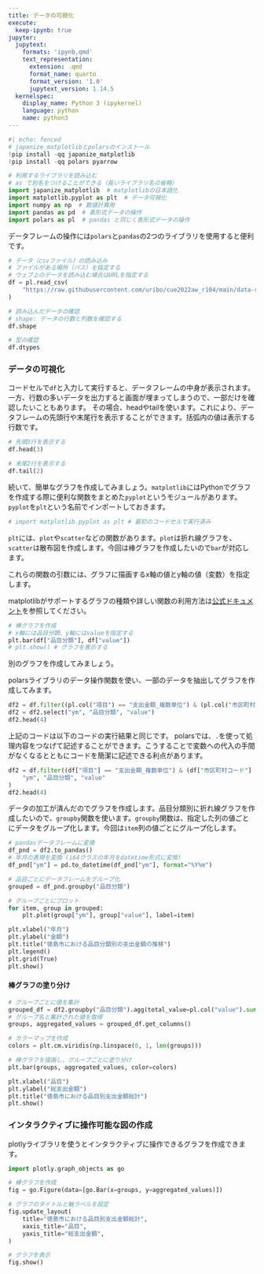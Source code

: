 ```yaml
---
title: データの可視化
execute:
  keep-ipynb: true
jupyter:
  jupytext:
    formats: 'ipynb,qmd'
    text_representation:
      extension: .qmd
      format_name: quarto
      format_version: '1.0'
      jupytext_version: 1.14.5
  kernelspec:
    display_name: Python 3 (ipykernel)
    language: python
    name: python3
---
```


```python
#| echo: fenced
# japanize_matplotlibとpolarsのインストール
!pip install -qq japanize_matplotlib 
!pip install -qq polars pyarrow
```

```python
# 利用するライブラリを読み込む
# as で別名をつけることができる（長いライブラリ名の省略）
import japanize_matplotlib  # matplotlibの日本語化
import matplotlib.pyplot as plt  # データ可視化
import numpy as np  # 数値計算用
import pandas as pd  # 表形式データの操作
import polars as pl  # pandas と同じく表形式データの操作
```

データフレームの操作には`polars`と`pandas`の2つのライブラリを使用すると便利です。

```python
# データ（csvファイル）の読み込み
# ファイルがある場所（パス）を指定する
# ウェブ上のデータを読み込む場合はURLを指定する
df = pl.read_csv(
    "https://raw.githubusercontent.com/uribo/cue2022aw_r104/main/data-raw/shikoku_kome_sisyutu2019to2021/20221121T014749Z-f75ff/shikoku_kome_sisyutu2019to2021.csv"
)
```

```python
# 読み込んだデータの確認
# shape: データの行数と列数を確認する
df.shape
```

```python
# 型の確認
df.dtypes
```

### データの可視化

コードセルで`df`と入力して実行すると、データフレームの中身が表示されます。
一方、行数の多いデータを出力すると画面が埋まってしまうので、一部だけを確認したいこともあります。
その場合、headやtailを使います。これにより、データフレームの先頭行や末尾行を表示することができます。括弧内の値は表示する行数です。

```python
# 先頭3行を表示する
df.head(3)
```

```python
# 末尾2行を表示する
df.tail(2)
```

続いて、簡単なグラフを作成してみましょう。`matplotlib`にはPythonでグラフを作成する際に便利な関数をまとめた`pyplot`というモジュールがあります。`pyplot`を`plt`という名前でインポートしておきます。

```python
# import matplotlib.pyplot as plt # 最初のコードセルで実行済み
```

`plt`には、`plot`や`scatter`などの関数があります。`plot`は折れ線グラフを、`scatter`は散布図を作成します。今回は棒グラフを作成したいので`bar`が対応します。

これらの関数の引数には、グラフに描画するx軸の値とy軸の値（変数）を指定します。

matplotlibがサポートするグラフの種類や詳しい関数の利用方法は[公式ドキュメント](https://matplotlib.org/stable/plot_types/index)を参照してください。

```python
# 棒グラフを作成
# x軸には品目分類、y軸にはvalueを指定する
plt.bar(df["品目分類"], df["value"])
# plt.show() # グラフを表示する
```

別のグラフを作成してみましょう。

polarsライブラリのデータ操作関数を使い、一部のデータを抽出してグラフを作成してみます。

```python
df2 = df.filter((pl.col("項目") == "支出金額_複数単位") & (pl.col("市区町村コード") == 36201))
df2 = df2.select("ym", "品目分類", "value")
df2.head(4)
```

上記のコードは以下のコードの実行結果と同じです。
polarsでは、`.`を使って処理内容をつなげて記述することができます。こうすることで変数への代入の手間がなくなるとともにコードを簡潔に記述できる利点があります。

```python
df2 = df.filter((df["項目"] == "支出金額_複数単位") & (df["市区町村コード"] == 36201)).select(
    "ym", "品目分類", "value"
)
df2.head(4)
```

データの加工が済んだのでグラフを作成します。品目分類別に折れ線グラフを作成したいので、`groupby`関数を使います。`groupby`関数は、指定した列の値ごとにデータをグループ化します。今回は`item`列の値ごとにグループ化します。

```python
# pandasデータフレームに変換
df_pnd = df2.to_pandas()
# 年月の表現を変換 (i64クラスの年月をdatetime形式に変換)
df_pnd["ym"] = pd.to_datetime(df_pnd["ym"], format="%Y%m")

# 品目ごとにデータフレームをグループ化
grouped = df_pnd.groupby("品目分類")

# グループごとにプロット
for item, group in grouped:
    plt.plot(group["ym"], group["value"], label=item)

plt.xlabel("年月")
plt.ylabel("金額")
plt.title("徳島市における品目分類別の支出金額の推移")
plt.legend()
plt.grid(True)
plt.show()
```

#### 棒グラフの塗り分け

```python
# グループごとに値を集計
grouped_df = df2.groupby("品目分類").agg(total_value=pl.col("value").sum())
# グループ名と集計された値を取得
groups, aggregated_values = grouped_df.get_columns()

# カラーマップを作成
colors = plt.cm.viridis(np.linspace(0, 1, len(groups)))

# 棒グラフを描画し、グループごとに塗り分け
plt.bar(groups, aggregated_values, color=colors)

plt.xlabel("品目")
plt.ylabel("総支出金額")
plt.title("徳島市における品目別支出金額総計")
plt.show()
```

### インタラクティブに操作可能な図の作成

plotlyライブラリを使うとインタラクティブに操作できるグラフを作成できます。

```python
import plotly.graph_objects as go
```

```python
# 棒グラフを作成
fig = go.Figure(data=[go.Bar(x=groups, y=aggregated_values)])
```

```python
# グラフのタイトルと軸ラベルを設定
fig.update_layout(
    title="徳島市における品目別支出金額総計",
    xaxis_title="品目",
    yaxis_title="総支出金額",
)

# グラフを表示
fig.show()
```
